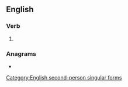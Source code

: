 {{also|say'st}}
==English==

===Verb===
{{head|en|verb form}}

# {{alternative form of|sayest|lang=en}}

===Anagrams===
* {{anagrams|en|stays}}

[[Category:English second-person singular forms]]